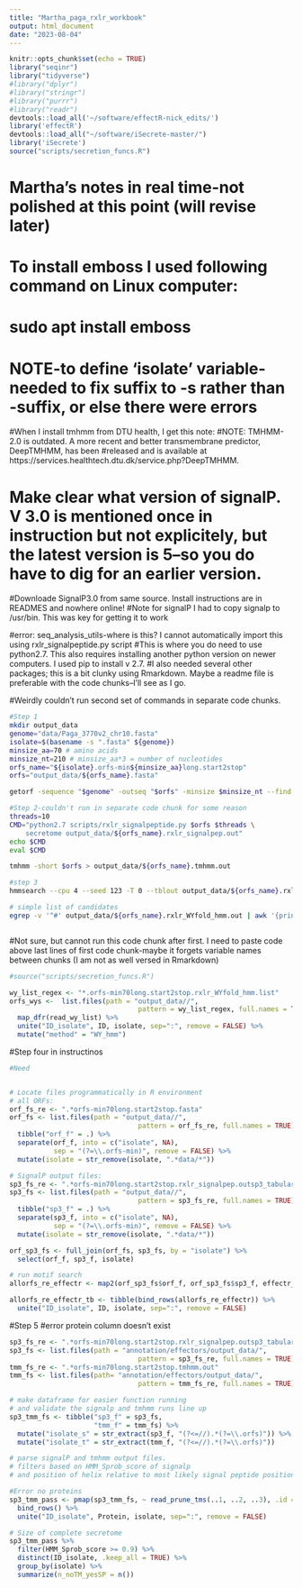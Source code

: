 ```yaml
---
title: "Martha_paga_rxlr_workbook"
output: html_document
date: "2023-08-04"
---
```


```r
knitr::opts_chunk$set(echo = TRUE)
library("seqinr")
library("tidyverse")
#library("dplyr")
#library("stringr")
#library("purrr")
#library("readr")
devtools::load_all('~/software/effectR-nick_edits/')
library('effectR')
devtools::load_all("~/software/iSecrete-master/")
library('iSecrete')
source("scripts/secretion_funcs.R")
```

# Martha's notes in real time-not polished at this point (will revise later)
# To install emboss I used following command on Linux computer: 
# sudo apt install emboss
# NOTE-to define 'isolate' variable-needed to fix suffix to -s rather than -suffix, or else there were errors


#When I install tmhmm from DTU health, I get this note:
#NOTE: TMHMM-2.0 is outdated. A more recent and better transmembrane predictor, DeepTMHMM, has been #released and is available at https://services.healthtech.dtu.dk/service.php?DeepTMHMM. 

# Make clear what version of signalP. V 3.0 is mentioned once in instruction but not explicitely, but the latest version is 5--so you do have to dig for an earlier version.
#Downloade SignalP3.0 from same source. Install instructions are in READMES and nowhere online! 
#Note for signalP I had to copy signalp to /usr/bin. This was key for getting it to work

#error: seq_analysis_utils-where is this? I cannot automatically import this using rxlr_signalpeptide.py script
#This is where you do need to use python2.7. This also requires installing another python version on newer computers. I used pip to install v 2.7. 
#I also needed several other packages; this is a bit clunky using Rmarkdown. Maybe a readme file is preferable with the code chunks--I'll see as I go.  


#Weirdly couldn't run second set of commands in separate code chunks. 
```bash
#Step 1
mkdir output_data
genome="data/Paga_3770v2_chr10.fasta"
isolate=$(basename -s ".fasta" ${genome})
minsize_aa=70 # amino acids
minsize_nt=210 # minsize_aa*3 = number of nucleotides
orfs_name="${isolate}.orfs-min${minsize_aa}long.start2stop"
orfs="output_data/${orfs_name}.fasta"

getorf -sequence "$genome" -outseq "$orfs" -minsize $minsize_nt --find 1

#Step 2-couldn't run in separate code chunk for some reason
threads=10
CMD="python2.7 scripts/rxlr_signalpeptide.py $orfs $threads \
	secretome output_data/${orfs_name}.rxlr_signalpep.out"
echo $CMD
eval $CMD

tmhmm -short $orfs > output_data/${orfs_name}.tmhmm.out

#step 3
hmmsearch --cpu 4 --seed 123 -T 0 --tblout output_data/${orfs_name}.rxlr_WYfold_hmm.out data/WY_fold.hmm $orfs > output_data/${orfs_name}.rxlr_WYfold_hmm.log

# simple list of candidates
egrep -v '^#' output_data/${orfs_name}.rxlr_WYfold_hmm.out | awk '{print $1}' > output_data/${orfs_name}.rxlr_WYfold_hmm.list



```

#Not sure, but cannot run this code chunk after first. I need to paste code above last lines of first code chunk-maybe it forgets variable names between chunks (I am not as well versed in Rmarkdown)
```r
#source("scripts/secretion_funcs.R")

wy_list_regex <- "*.orfs-min70long.start2stop.rxlr_WYfold_hmm.list"
orfs_wys <-  list.files(path = "output_data//",
                                pattern = wy_list_regex, full.names = TRUE) %>%
  map_dfr(read_wy_list) %>%
  unite("ID_isolate", ID, isolate, sep=":", remove = FALSE) %>%
  mutate("method" = "WY_hmm")
```


#Step four in instructinos
```r
#Need 


# Locate files programmatically in R environment
# all ORFs:
orf_fs_re <- ".*orfs-min70long.start2stop.fasta"
orf_fs <- list.files(path = "output_data//",
                                pattern = orf_fs_re, full.names = TRUE) %>%
  tibble("orf_f" = .) %>%
  separate(orf_f, into = c("isolate", NA),
           sep = "(?=\\.orfs-min)", remove = FALSE) %>%
  mutate(isolate = str_remove(isolate, ".*data/*"))

# SignalP output files:
sp3_fs_re <- ".*orfs-min70long.start2stop.rxlr_signalpep.outsp3_tabular.tmp"
sp3_fs <- list.files(path = "output_data//",
                                pattern = sp3_fs_re, full.names = TRUE) %>%
  tibble("sp3_f" = .) %>%
  separate(sp3_f, into = c("isolate", NA),
           sep = "(?=\\.orfs-min)", remove = FALSE) %>%
  mutate(isolate = str_remove(isolate, ".*data/*"))

orf_sp3_fs <- full_join(orf_fs, sp3_fs, by = "isolate") %>%
  select(orf_f, sp3_f, isolate)

# run motif search
allorfs_re_effectr <- map2(orf_sp3_fs$orf_f, orf_sp3_fs$sp3_f, effectr_eer_sp3)

allorfs_re_effectr_tb <- tibble(bind_rows(allorfs_re_effectr)) %>%
  unite("ID_isolate", ID, isolate, sep=":", remove = FALSE)
```

#Step 5
#error protein column doesn't exist
```r
sp3_fs_re <- ".*orfs-min70long.start2stop.rxlr_signalpep.outsp3_tabular.tmp"
sp3_fs <- list.files(path = "annotation/effectors/output_data/",
                                pattern = sp3_fs_re, full.names = TRUE)
tmm_fs_re <- ".*orfs-min70long.start2stop.tmhmm.out"
tmm_fs <- list.files(path= "annotation/effectors/output_data/",
                                pattern = tmm_fs_re, full.names = TRUE)

# make dataframe for easier function running
# and validate the signalp and tmhmm runs line up
sp3_tmm_fs <- tibble("sp3_f" = sp3_fs,
                     "tmm_f" = tmm_fs) %>%
  mutate("isolate_s" = str_extract(sp3_f, "(?<=//).*(?=\\.orfs)")) %>%
  mutate("isolate_t" = str_extract(tmm_f, "(?<=//).*(?=\\.orfs)"))

# parse signalP and tmhmm output files.
# filters based on HMM_Sprob_score of signalp
# and position of helix relative to most likely signal peptide position

#Error no proteins
sp3_tmm_pass <- pmap(sp3_tmm_fs, ~ read_prune_tms(..1, ..2, ..3), .id = 'isolate') %>%
  bind_rows() %>%
  unite("ID_isolate", Protein, isolate, sep=":", remove = FALSE)

# Size of complete secretome
sp3_tmm_pass %>%
  filter(HMM_Sprob_score >= 0.9) %>%
  distinct(ID_isolate, .keep_all = TRUE) %>%
  group_by(isolate) %>%
  summarize(n_noTM_yesSP = n())
```



```r

```


```r

```




